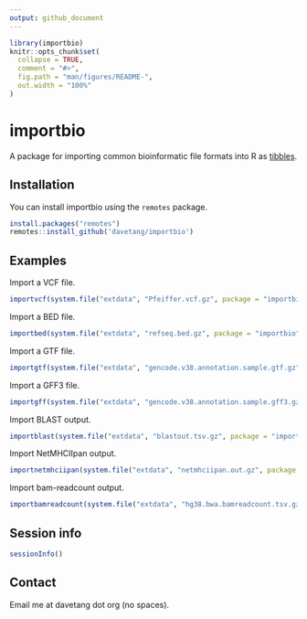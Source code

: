 ```yaml
---
output: github_document
---
```


<!-- README.md is generated from README.Rmd. Please edit that file -->

```r
library(importbio)
knitr::opts_chunk$set(
  collapse = TRUE,
  comment = "#>",
  fig.path = "man/figures/README-",
  out.width = "100%"
)
```

# importbio

<!-- badges: start -->
<!-- badges: end -->

A package for importing common bioinformatic file formats into R as
[tibbles](https://r4ds.had.co.nz/tibbles.html).

## Installation

You can install importbio using the `remotes` package.

``` r
install.packages("remotes")
remotes::install_github('davetang/importbio')
```

## Examples

Import a VCF file.

```r
importvcf(system.file("extdata", "Pfeiffer.vcf.gz", package = "importbio"))
```

Import a BED file.

```r
importbed(system.file("extdata", "refseq.bed.gz", package = "importbio"))
```

Import a GTF file.

```r
importgtf(system.file("extdata", "gencode.v38.annotation.sample.gtf.gz", package = "importbio"))
```

Import a GFF3 file.

```r
importgff(system.file("extdata", "gencode.v38.annotation.sample.gff3.gz", package = "importbio"))
```

Import BLAST output.

```r
importblast(system.file("extdata", "blastout.tsv.gz", package = "importbio"))
```

Import NetMHCIIpan output.

```r
importnetmhciipan(system.file("extdata", "netmhciipan.out.gz", package = "importbio"))
```

Import bam-readcount output.

```r
importbamreadcount(system.file("extdata", "hg38.bwa.bamreadcount.tsv.gz", package = "importbio"))
```

## Session info

```r
sessionInfo()
```

## Contact

Email me at davetang dot org (no spaces).
